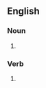 ==English==

===Noun===
{{head|en|noun form}}

# {{plural of|lithograph|lang=en}}

===Verb===
{{head|en|verb form}}

# {{en-third-person singular of|lithograph}}